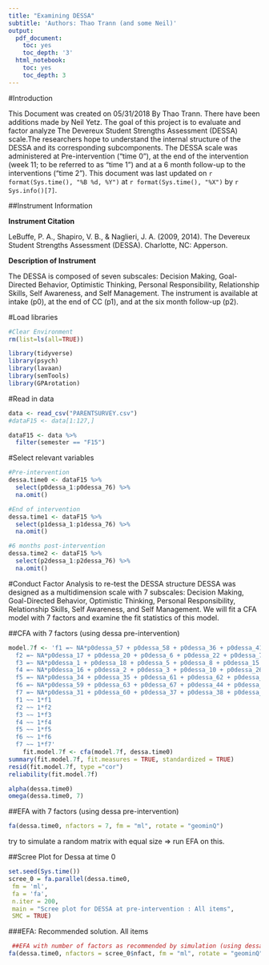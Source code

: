 ```yaml
---
title: "Examining DESSA"
subtitle: 'Authors: Thao Trann (and some Neil)'
output:
  pdf_document:
    toc: yes
    toc_depth: '3'
  html_notebook:
    toc: yes
    toc_depth: 3
---
```


#Introduction

This Document was created on 05/31/2018 By Thao Trann. There have been additions made by Neil Yetz. The goal of this project is to evaluate and factor analyze The Devereux Student Strengths Assessment (DESSA) scale.The researchers hope to understand the internal structure of the DESSA and its corresponding subcomponents. The DESSA scale was administered at Pre-intervention ("time 0"), at the end of the intervention (week 11; to be referred to as "time 1") and at a 6 month follow-up to the interventions ("time 2"). This document was last updated on `r format(Sys.time(), "%B %d, %Y")` at `r format(Sys.time(), "%X")` by `r Sys.info()[7]`.

##Instrument Information

**Instrument Citation**

LeBuffe, P. A., Shapiro, V. B., & Naglieri, J. A. (2009, 2014). The Devereux Student Strengths Assessment (DESSA). Charlotte, NC: Apperson.

**Description of Instrument**

The DESSA is composed of seven subscales: Decision Making, Goal-Directed Behavior, Optimistic Thinking, Personal Responsibility, Relationship Skills, Self Awareness, and Self Management. The instrument is available at intake (p0), at the end of CC (p1), and at the six month follow-up (p2).


#Load libraries
```r

#Clear Environment
rm(list=ls(all=TRUE)) 

library(tidyverse)
library(psych)
library(lavaan)
library(semTools)
library(GPArotation)
```

#Read in data
```r
data <- read_csv("PARENTSURVEY.csv")
#dataF15 <- data[1:127,] 

dataF15 <- data %>% 
  filter(semester == "F15")

```

#Select relevant variables
```r

#Pre-intervention
dessa.time0 <- dataF15 %>%
  select(p0dessa_1:p0dessa_76) %>% 
  na.omit()

#End of intervention
dessa.time1 <- dataF15 %>% 
  select(p1dessa_1:p1dessa_76) %>% 
  na.omit()

#6 months post-intervention
dessa.time2 <- dataF15 %>%
  select(p2dessa_1:p2dessa_76) %>% 
  na.omit()
```

#Conduct Factor Analysis to re-test the DESSA structure
DESSA was designed as a multidimension scale with 7 subscales: Decision Making, Goal-Directed Behavior, Optimistic Thinking, Personal Responsibility, Relationship Skills, Self Awareness, and Self Management. We will fit a CFA model with 7 factors and examine the fit statistics of this model.

##CFA with 7 factors (using dessa pre-intervention)
```r
model.7f <- 'f1 =~ NA*p0dessa_57 + p0dessa_58 + p0dessa_36 + p0dessa_41 + p0dessa_71 + p0dessa_48 + p0dessa_49 + p0dessa_73
  f2 =~ NA*p0dessa_17 + p0dessa_20 + p0dessa_6 + p0dessa_22 + p0dessa_7 + p0dessa_9 + p0dessa_23 + p0dessa_13 + p0dessa_30 + p0dessa_55
  f3 =~ NA*p0dessa_1 + p0dessa_18 + p0dessa_5 + p0dessa_8 + p0dessa_15 + p0dessa_33 + p0dessa_19
  f4 =~ NA*p0dessa_16 + p0dessa_2 + p0dessa_3 + p0dessa_10 + p0dessa_26 + p0dessa_27 + p0dessa_12 + p0dessa_14 + p0dessa_56 + p0dessa_53
  f5 =~ NA*p0dessa_34 + p0dessa_35 + p0dessa_61 + p0dessa_62 + p0dessa_69 + p0dessa_40 + p0dessa_66 + p0dessa_47 + p0dessa_50 + p0dessa_74
  f6 =~ NA*p0dessa_59 + p0dessa_63 + p0dessa_67 + p0dessa_44 + p0dessa_68 + p0dessa_46 + p0dessa_70
  f7 =~ NA*p0dessa_31 + p0dessa_60 + p0dessa_37 + p0dessa_38 + p0dessa_39 + p0dessa_64 + p0dessa_65	+ p0dessa_42 + p0dessa_43 + p0dessa_45 + p0dessa_72 + p0dessa_51
  f1 ~~ 1*f1
  f2 ~~ 1*f2
  f3 ~~ 1*f3
  f4 ~~ 1*f4
  f5 ~~ 1*f5
  f6 ~~ 1*f6
  f7 ~~ 1*f7'
	fit.model.7f <- cfa(model.7f, dessa.time0)
summary(fit.model.7f, fit.measures = TRUE, standardized = TRUE)
resid(fit.model.7f, type ="cor")
reliability(fit.model.7f)
```

```r
alpha(dessa.time0)
omega(dessa.time0, 7)
```

##EFA with 7 factors (using dessa pre-intervention)
```r
fa(dessa.time0, nfactors = 7, fm = "ml", rotate = "geominQ")
```

try to simulate a random matrix with equal size => run EFA on this.


##Scree Plot for Dessa at time 0
```r

set.seed(Sys.time())
scree_0 = fa.parallel(dessa.time0,
 fm = 'ml',
 fa = 'fa',
 n.iter = 200,
 main = "Scree plot for DESSA at pre-intervention : All items",
 SMC = TRUE)


```

###EFA: Recommended solution. All items
```r
 ##EFA with number of factors as recommended by simulation (using dessa pre-intervention) -Neil
fa(dessa.time0, nfactors = scree_0$nfact, fm = "ml", rotate = "geominQ")
```



